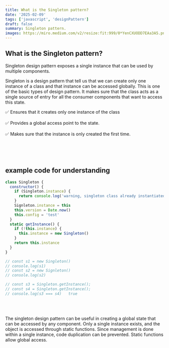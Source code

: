 ```yaml
---
title: What is the Singleton pattern?
date: '2025-02-09'
tags: ['javascript', 'designPattern']
draft: false
summary: Singleton pattern.
images: https://miro.medium.com/v2/resize:fit:999/0*YenCXUODD7EAa3A5.png
---
```


## What is the Singleton pattern?

Singleton design pattern exposes a single instance that can be used by multiple components.

Singleton is a design pattern that tell us that we can create only one instance of a class and that instance can be accessed globally.
This is one of the basic types of design pattern. It makes sure that the class acts as a single source of entry for all the consumer components that want to access this state.

✅ Ensures that it creates only one instance of the class <br></br>
✅ Provides a global access point to the state. <br></br>
✅ Makes sure that the instance is only created the first time.<br></br>

<br></br>

## example code for understanding

```javascript
class Singleton {
  constructor() {
    if (Singleton.instance) {
      return console.log('warning, singleton class already instantiated')
    }
    Signleton.instance = this
    this.version = Date.now()
    this.config = 'test'
  }
  static getInstance() {
    if (!this.instance) {
      this.instance = new Singleton()
    }
    return this.instance
  }
}

// const s1 = new Singleton()
// console.log(s1)
// const s2 = new Signleton()
// console.log(s2)

// const s3 = Singleton.getInstance();
// const s4 = Singleton.getInstance();
// console.log(s3 === s4)   true
```

<br></br>

The singleton design pattern can be useful in creating a global state that can be accessed by any component.
Only a single instance exists, and the object is accessed through static functions.
Since management is done within a single instance, code duplication can be prevented.
Static functions allow global access.

<br></br>
